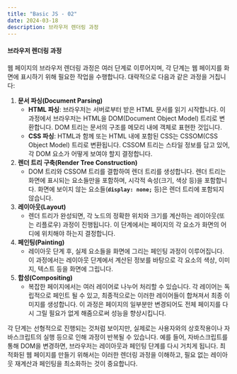 ```yaml
---
title: "Basic JS - 02"
date: 2024-03-18
description: 브라우저 렌더링 과정
---
```


#### 브라우저 렌더링 과정

웹 페이지의 브라우저 렌더링 과정은 여러 단계로 이루어지며, 각 단계는 웹 페이지를 화면에 표시하기 위해 필요한 작업을 수행합니다. 대략적으로 다음과 같은 과정을 거칩니다:

1. **문서 파싱(Document Parsing)**
   - **HTML 파싱**: 브라우저는 서버로부터 받은 HTML 문서를 읽기 시작합니다. 이 과정에서 브라우저는 HTML을 DOM(Document Object Model) 트리로 변환합니다. DOM 트리는 문서의 구조를 메모리 내에 객체로 표현한 것입니다.
   - **CSS 파싱**: HTML과 함께 또는 HTML 내에 포함된 CSS는 CSSOM(CSS Object Model) 트리로 변환됩니다. CSSOM 트리는 스타일 정보를 담고 있어, 각 DOM 요소가 어떻게 보여야 할지 결정합니다.
2. **렌더 트리 구축(Render Tree Construction)**
   - DOM 트리와 CSSOM 트리를 결합하여 렌더 트리를 생성합니다. 렌더 트리는 화면에 표시되는 요소들만을 포함하며, 시각적 속성(크기, 색상 등)을 포함합니다. 화면에 보이지 않는 요소들(**`display: none;`** 등)은 렌더 트리에 포함되지 않습니다.
3. **레이아웃(Layout)**
   - 렌더 트리가 완성되면, 각 노드의 정확한 위치와 크기를 계산하는 레이아웃(또는 리플로우) 과정이 진행됩니다. 이 단계에서는 페이지의 각 요소가 화면의 어디에 위치해야 하는지 결정합니다.
4. **페인팅(Painting)**
   - 레이아웃 단계 후, 실제 요소들을 화면에 그리는 페인팅 과정이 이루어집니다. 이 과정에서는 레이아웃 단계에서 계산된 정보를 바탕으로 각 요소의 색상, 이미지, 텍스트 등을 화면에 그립니다.
5. **합성(Compositing)**
   - 복잡한 페이지에서는 여러 레이어로 나누어 처리할 수 있습니다. 각 레이어는 독립적으로 페인트 될 수 있고, 최종적으로는 이러한 레이어들이 합쳐져서 최종 이미지를 생성합니다. 이 과정은 페이지의 일부분만 변경되어도 전체 페이지를 다시 그릴 필요가 없게 해줌으로써 성능을 향상시킵니다.

각 단계는 선형적으로 진행되는 것처럼 보이지만, 실제로는 사용자와의 상호작용이나 자바스크립트의 실행 등으로 인해 과정이 반복될 수 있습니다. 예를 들어, 자바스크립트를 통해 DOM을 변경하면, 브라우저는 레이아웃과 페인팅 단계를 다시 거치게 됩니다. 최적화된 웹 페이지를 만들기 위해서는 이러한 렌더링 과정을 이해하고, 필요 없는 레이아웃 재계산과 페인팅을 최소화하는 것이 중요합니다.
